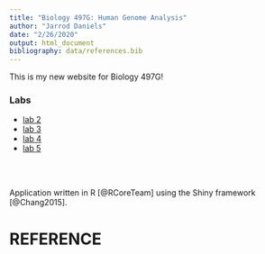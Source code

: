 ```yaml
---
title: "Biology 497G: Human Genome Analysis"
author: "Jarrod Daniels"
date: "2/26/2020"
output: html_document
bibliography: data/references.bib
---
```

This is my new website for Biology 497G!

### Labs

* [lab 2](lab2B_JarrodDaniels.html)
* [lab 3](lab3_JarrodDaniels.html)
* [lab 4](lab4_JarrodDaniels.html)
* [lab 5](lab5_JarrodDaniels.html)

<br />
<br />

Application written in R [@RCoreTeam] using the Shiny framework [@Chang2015].

# REFERENCE